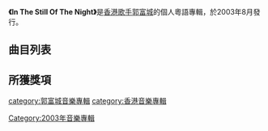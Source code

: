{{Album infobox | <!-- See Wikipedia:WikiProject_Albums -->
| Name        = In The Still Of The Night
| Type        = 大碟
| Artist      = [[郭富城|郭富城]]
| Cover       = 郭富城 In The Still Of The Night.jpg
| Released    = 2003年8月29日
| Recorded    = 2003年
| Genre       = [[粵語流行音樂|粵語流行音樂]]
| Length      = 36:21
| Label       = [[華納唱片_(香港)|華納唱片]]
| Last album  = [[空手道_(郭富城專輯)|空手道]]<br>(2002年)
| This album  = '''In The Still Of The Night'''<br>(2003年)
| Next album  = [[城意三部曲|城意三部曲]]<br>(2004年)
}}

'''《In The Still Of The Night》'''是[[香港|香港]][[歌手|歌手]][[郭富城|郭富城]]的個人粵語專輯，於2003年8月發行。

== 曲目列表 ==
{{Tracklist
| collapsed = 
| headline = CD
| font_size = 
| total_length = 36:21

| extra_column =

| title1 = Intro
| music1 = [[陳光榮|陳光榮]]
| lyrics1 = 
| arranger1 = 陳光榮
| producer1 = 陳光榮
| longnote1 = 
| length1 = 0:12

| title2 = 水手裝與機關槍
| music2 = 陳光榮
| lyrics2 = [[黃偉文|黃偉文]]
| arranger2 = 陳光榮
| producer2 = 陳光榮
| longnote2 = 第一主打
| length2 = 2:58

| title3 = 錯愛的呼喚
| music3 = [[James_Ting|James Ting]]<br>[[譚國政|譚國政]]
| lyrics3 = [[林夕|林夕]]<br>[[梁美薇|小美]]
| arranger3 = [[Billy_Chan|Billy Chan]]
| producer3 = James Ting<br>[[金培達|金培達]]
| longnote3 = 第二主打
| length3 = 4:19

| title4 = 砌你
| music4 = 陳光榮
| lyrics4 = 黃偉文
| arranger4 = 陳光榮
| producer4 = 陳光榮
| longnote4 = 第四主打
| length4 = 3:44

| title5 = MJ
| music5 = [[Edward_Chan|Edward Chan]]<br>[[Charles_Lee|Charles Lee]]
| lyrics5 = 黃偉文
| arranger5 = Edward Chan<br>Charles Lee
| producer5 = Edward Chan<br>Charles Lee<br>金培達
| longnote5 = 
| length5 = 3:36

| title6 = 微涼之後
| music6 = [[林一峰|林一峰]]
| lyrics6 = 小美
| arranger6 = 林一峰<br>Edward Chan<br>Charles Lee
| producer6 = Edward Chan<br>Charles Lee<br>[[張佳添|張佳添]]
| longnote6 = 第三主打
| length6 = 3:32

| title7 = 誓不再會
| music7 = 金培達
| lyrics7 = 林夕
| arranger7 = [[褚鎮東|褚鎮東]]
| producer7 = 金培達
| longnote7 = 
| length7 = 3:42

| title8 = Shake It
| music8 = 張佳添
| lyrics8 = [[陳少琪|陳少琪]]
| arranger8 = 張佳添
| producer8 = 張佳添
| longnote8 = 
| length8 = 2:59

| title9 = 花多眼倦
| music9 = 張佳添
| lyrics9 = 陳少琪
| arranger9 = 張佳添
| producer9 = 張佳添
| longnote9 = 
| length9 = 4:04

| title10 = 殺手23
| music10 = Edward Chan<br>Charles Lee
| lyrics10 = 小美
| arranger10 = Edward Chan<br>Charles Lee
| producer10 = Edward Chan<br>Charles Lee<br>金培達
| longnote10 = 
| length10 = 3:14

| title11 = 信
| music11 = 陳光榮
| lyrics11 = [[青介|青介]]
| arranger11 = 陳光榮
| producer11 = 陳光榮
| longnote11 = 
| length11 = 3:12

| title12 = Outro
| music12 = 陳光榮
| lyrics12 = 
| arranger12 = 陳光榮
| producer12 = 陳光榮
| longnote12 = 
| length12 = 0:43
}}

==所獲獎項==

{{郭富城}}
[[category:郭富城音樂專輯|category:郭富城音樂專輯]]
[[category:香港音樂專輯|category:香港音樂專輯]]
[[Category:2003年音樂專輯|Category:2003年音樂專輯]]